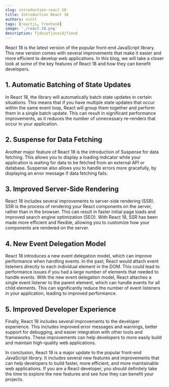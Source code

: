 ```yaml
---
slug: introduction-react-18
title: Introduction React 18
authors: vinlt
tags: [reactjs, frontend]
image: './react-18.png'
description: fjdosafjasoidjfiosd
---
```



<BlogBanner 
  imageUrl={BannerImage}
/>

React 18 is the latest version of the popular front-end JavaScript library. This new version comes with several improvements that make it easier and more efficient to develop web applications. In this blog, we will take a closer look at some of the key features of React 18 and how they can benefit developers.

<!--truncate-->

## 1. Automatic Batching of State Updates
In React 18, the library will automatically batch state updates in certain situations. This means that if you have multiple state updates that occur within the same event loop, React will group them together and perform them in a single batch update. This can result in significant performance improvements, as it reduces the number of unnecessary re-renders that occur in your application.

## 2. Suspense for Data Fetching
Another major feature of React 18 is the introduction of Suspense for data fetching. This allows you to display a loading indicator while your application is waiting for data to be fetched from an external API or database. Suspense also allows you to handle errors more gracefully, by displaying an error message if data fetching fails.

## 3. Improved Server-Side Rendering
React 18 includes several improvements to server-side rendering (SSR). SSR is the process of rendering your React components on the server, rather than in the browser. This can result in faster initial page loads and improved search engine optimization (SEO). With React 18, SSR has been made more efficient and flexible, allowing you to customize how your components are rendered on the server.

## 4. New Event Delegation Model
React 18 introduces a new event delegation model, which can improve performance when handling events. In the past, React would attach event listeners directly to each individual element in the DOM. This could lead to performance issues if you had a large number of elements that needed to handle events. With the new event delegation model, React attaches a single event listener to the parent element, which can handle events for all child elements. This can significantly reduce the number of event listeners in your application, leading to improved performance.

## 5. Improved Developer Experience
Finally, React 18 includes several improvements to the developer experience. This includes improved error messages and warnings, better support for debugging, and easier integration with other tools and frameworks. These improvements can help developers to more easily build and maintain high-quality web applications.

In conclusion, React 18 is a major update to the popular front-end JavaScript library. It includes several new features and improvements that can help developers to build faster, more efficient, and more maintainable web applications. If you are a React developer, you should definitely take the time to explore the new features and see how they can benefit your projects.